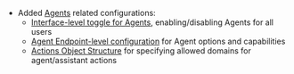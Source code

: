 - Added [Agents](/docs/features/agents) related configurations:
  - [Interface-level toggle for Agents](/docs/configuration/librechat_yaml/object_structure/interface#agents), enabling/disabling Agents for all users
  - [Agent Endpoint-level configuration](/docs/configuration/librechat_yaml/object_structure/agents) for Agent options and capabilities
  - [Actions Object Structure](/docs/configuration/librechat_yaml/object_structure/actions) for specifying allowed domains for agent/assistant actions
